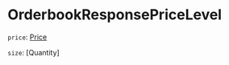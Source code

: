 # OrderbookResponsePriceLevel

`price`: [Price]

`size`: [Quantity]

[Price]: /types/price
[size]: /types/quantity